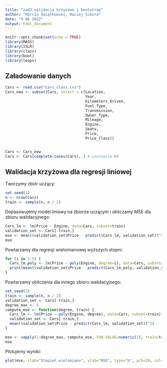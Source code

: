 ---
title: "zad3_walidacja krzyżowa i bootstrap"
author: "Marcin Świątkowski, Maciej Sikora"
date: "9 06 2022"
output: html_document
---

```{r setup, include=FALSE}
knitr::opts_chunk$set(echo = TRUE)
library(MASS)
library(ISLR)
library(class)
library(boot)
library(leaps)
```

## Załadowanie danych

```{r załadowanie danych}
Cars <- read.csv("Cars_class.csv")
Cars_new <- subset(Cars, select = c(Location, 
                                    Year, 
                                    Kilometers_Driven, 
                                    Fuel_Type, 
                                    Transmission, 
                                    Owner_Type, 
                                    Mileage, 
                                    Engine,  
                                    Seats, 
                                    Price, 
                                    Price_Class))


Cars <- Cars_new
Cars <- Cars[complete.cases(Cars), ] # usunięcie NA
```


## Walidacja krzyżowa dla __regresji liniowej__

Tworzymy zbiór uczący:
```{r zbiór treningowy}
set.seed(1)
n <- nrow(Cars)
train <- sample(n, n / 2)
```

Dopasowujemy model liniowy na zbiorze uczącym i obliczamy MSE dla zbioru walidacyjnego:

```{r fit i MSE}
Cars_lm <- lm(Price ~ Engine, data=Cars, subset=train)
validation_set <- Cars[-train,]
mse <- mean((validation_set$Price - predict(Cars_lm, validation_set))^2)
mse
```

Powtarzamy dla regresji wielomianowej wyższych stopni:

```{r polynomial}
for (i in 2:5) {
  Cars_lm_poly <- lm(Price ~ poly(Engine, degree=i), data=Cars, subset=train)
  print(mean((validation_set$Price - predict(Cars_lm_poly, validation_set))^2))
}
```

Powtarzamy obliczenia dla innego zbioru walidacyjnego:

```{r inny zbiór walidacyjny}
set.seed(2)
train <- sample(n, n / 2)
validation_set <- Cars[-train,]
degree_max <- 5
compute_mse <- function(degree, train) {
  Cars_lm <- lm(Price ~ poly(Engine, degree), data=Cars, subset=train)
  validation_set <- Cars[-train,]
  mean((validation_set$Price - predict(Cars_lm, validation_set))^2)
}

mse <- vapply(1:degree_max, compute_mse, FUN.VALUE=numeric(1), train=train)
mse
```

Plotujemy wyniki:

```{r plot MSE}
plot(mse, xlab="Stopień wielomianu", ylab="MSE", type="b", pch=20, col="blue")
```
